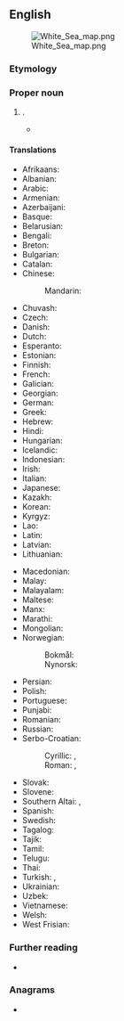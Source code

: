 ==English==
[[File:White_Sea_map.png|thumb]]

===Etymology===
{{cal|en|ru|Белое море}}

===Proper noun===
{{en-proper noun|head=the [[white|White]] [[sea|Sea]]}}

# {{place|en|sea|to the northwest of|c/Russia}}.
#* {{quote-book|en|year=1885|author=Arthur Conan Doyle|title=The Man From Archangel|url=https://www.gutenberg.org/files/294/294-h/294-h.htm|passage=We bore her down to the boat and aboard our vessel, and then getting up anchor we sailed away across the '''White Sea''' until the spires of      Archangel sank down behind the horizon.}}

====Translations====
{{trans-top|a sea to the northwest of Russia}}
* Afrikaans: {{t|af|Witsee}}
* Albanian: {{t|sq|Deti i Bardhë}}
* Arabic: {{t|ar|اَلْبَحْر اَلْأَبْيَض|m}}
* Armenian: {{t|hy|Սպիտակ ծով}}
* Azerbaijani: {{t+|az|Ağ dəniz}}
* Basque: {{t|eu|Itsaso Zuria}}
* Belarusian: {{t|be|Бе́лае мо́ра|n}}
* Bengali: {{t|bn|সাদা দরিয়া}}
* Breton: {{t|br|Mor Gwenn|m}}
* Bulgarian: {{t|bg|Бя́ло мо́ре|n}}
* Catalan: {{t|ca|Mar Blanca|f}}
* Chinese:
*: Mandarin: {{t+|cmn|白海|tr=Báihǎi}}
* Chuvash: {{t|cv|Шурӑ тинӗс}}
* Czech: {{t+|cs|Bílé moře}}
* Danish: {{t|da|Hvidehavet|n}} {{qualifier|definite form}}
* Dutch: {{t|nl|Witte Zee|f}}
* Esperanto: {{t|eo|Blanka maro}}
* Estonian: {{t+|et|Valge meri}}
* Finnish: {{t+|fi|Vienanmeri}}
* French: {{t+|fr|mer Blanche|f}}
* Galician: {{t|gl|Mar Branco|m}}
* Georgian: {{t|ka|თეთრი ზღვა}}
* German: {{t+|de|Weißes Meer|n}}
* Greek: {{t|el|Λευκή Θάλασσα|f}}
* Hebrew: {{t|he|הים הלבן|m|tr=ha-yam ha-laván}}
* Hindi: {{t|hi|सफ़ेद सागर|m}}
* Hungarian: {{t+|hu|Fehér-tenger}}
* Icelandic: {{t|is|Hvítahaf|n}}
* Indonesian: {{t|id|Laut Putih}}
* Irish: {{t|ga|Muir Bhán|f|alt=an Mhuir Bhán}}
* Italian: {{t|it|Mar Bianco|m}}
* Japanese: {{t|ja|白海|tr=はっかい, Hakkai}}
* Kazakh: {{t|kk|Ақ теңізі}}
* Korean: {{t|ko|^백해(白海)}}
* Kyrgyz: {{t|ky|Ак деңиз}}
* Lao: {{t+|lo|ທະເລຂາວ}}
* Latin: {{t|la|Mare Album|n}}
* Latvian: {{t|lv|Baltā jūra|f}}
* Lithuanian: {{t|lt|Baltoji jūra|f}}
{{trans-mid}}
* Macedonian: {{t|mk|Бе́ло Мо́ре|n}}
* Malay: {{t|ms|Laut Putih}}
* Malayalam: {{t|ml|വൈറ്റ് സീ}}
* Maltese: {{t|mt|Baħar l-Abjad|m}}
* Manx: {{t|gv|Mooir Vane|f|alt=Yn Vooir Vane}}
* Marathi: {{t|mr|सफेद समुद्र|m}}
* Mongolian: {{t|mn|Цагаан тэнгис}}
* Norwegian:
*: Bokmål: {{t|nb|Kvitsjøen|m}}
*: Nynorsk: {{t|nn|Kvitsjøen|m}}
* Persian: {{t|fa|دریای سفید|tr=daryâ-ye safid}}
* Polish: {{t+|pl|Morze Białe|n}}
* Portuguese: {{t|pt|Mar Branco|m}}
* Punjabi: {{t|pa|ਚਿੱਟਾ ਸਮੁੰਦਰ}}
* Romanian: {{t+|ro|Marea Albă|f}}
* Russian: {{t+|ru|Бе́лое мо́ре|n}}
* Serbo-Croatian:
*: Cyrillic: {{t|sh|Бијело мо̑ре|n}} {{qualifier|Ijekavian}}, {{t|sh|Бело мо̑ре|n}} {{qualifier|Ekavian}}
*: Roman: {{t|sh|Bijelo mȏre|n}} {{qualifier|Ijekavian}}, {{t|sh|Belo mȏre|n}} {{qualifier|Ekavian}}
* Slovak: {{t|sk|Biele more|n}}
* Slovene: {{t|sl|Belo morje|n}}
* Southern Altai: {{t|alt|Ак талай}}, {{t|alt|Ак теҥис}}
* Spanish: {{t|es|mar Blanco|m}}
* Swedish: {{t|sv|Vita havet|n}}
* Tagalog: {{t|tl|Dagat Puti}}
* Tajik: {{t|tg|Баҳри Сафед}}
* Tamil: {{t|ta|வெள்ளைக் கடல்}}
* Telugu: {{t|te|తెల్ల సముద్రం}}
* Thai: {{t|th|ทะเลขาว|tr=tálay kăao}}
* Turkish: {{t+|tr|Beyazdeniz}}, {{t|tr|Beyaz Deniz}}
* Ukrainian: {{t|uk|Бі́ле мо́ре|n}}
* Uzbek: {{t|uz|Oq dengiz}}
* Vietnamese: {{t|vi|Biển Trắng}}
* Welsh: {{t|cy|Môr Gwyn|m}}
* West Frisian: {{t|fy|Wite See}}
{{trans-bottom}}

===Further reading===
* {{pedia}}

===Anagrams===
* {{anagrams|en|a=aeehistw|Wheaties}}